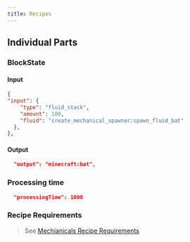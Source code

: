 ```yaml
---
title: Recipes
---
```


## Individual Parts
### BlockState
#### Input
```json
{
"input": {
    "type": "fluid_stack",
    "amount": 100,
    "fluid": "create_mechanical_spawner:spawn_fluid_bat"
  },
},
```
#### Output
```json
  "output": "minecraft:bat",
```

### Processing time
```json
  "processingTime": 1000
```

### Recipe Requirements
> See [Mechianicals Recipe Requirements](/mods/mechanicals-lib/recipe-requirements/)